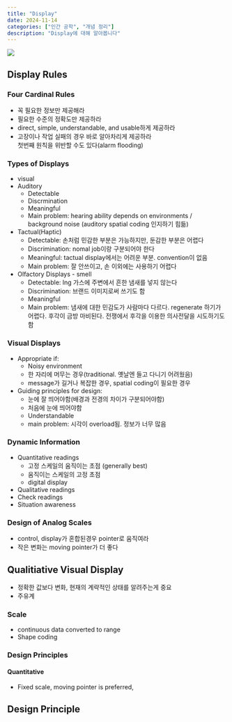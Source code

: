 ```yaml
---
title: "Display"
date: 2024-11-14
categories: ["인간 공학", "개념 정리"]
description: "Display에 대해 알아봅니다"
---
```


![](/img/human-thumb.jpg){.post-thumbnail}

## Display Rules

### Four Cardinal Rules

- 꼭 필요한 정보만 제공해라
- 필요한 수준의 정확도만 제공하라
- direct, simple, understandable, and usable하게 제공하라
- 고장이나 작업 실패의 경우 바로 알아차리게 제공하라  
  첫번째 원칙을 위반할 수도 있다(alarm flooding)

### Types of Displays

- visual
- Auditory
  - Detectable
  - Discrmination
  - Meaningful
  - Main problem: hearing ability depends on environments / background noise (auditory spatial coding 인지하기 힘듦)
- Tactual(Haptic)
  - Detectable: 손처럼 민감한 부분은 가능하지만, 둔감한 부분은 어렵다
  - Discrimination: nomal job이랑 구분되어야 한다
  - Meaningful: tactual display에서는 어려운 부분. convention이 없음
  - Main problem: 잘 안쓰이고, 손 이외에는 사용하기 어렵다
- Olfactory Displays - smell
  - Detectable: lng 가스에 주변에서 흔한 냄새를 넣지 않는다
  - Discrimination: 브랜드 이미지로써 쓰기도 함
  - Meaningful
  - Main problem: 냄새에 대한 민감도가 사람마다 다르다. regenerate 하기가 어렵다. 후각이 금방 마비된다. 전쟁에서 후각을 이용한 의사전달을 시도하기도 함

### Visual Displays

- Appropriate if:
  - Noisy environment
  - 한 자리에 머무는 경우(traditional. 옛날엔 들고 다니기 어려웠음)
  - message가 길거나 복잡한 경우, spatial coding이 필요한 경우
- Guiding principles for design:
  - 눈에 잘 띄어야함(배경과 전경의 차이가 구분되어야함)
  - 처음에 눈에 띄어야함
  - Understandable
  - main problem: 시각이 overload됨. 정보가 너무 많음

### Dynamic Information

- Quantitative readings
  - 고정 스케일의 움직이는 초점 (generally best)
  - 움직이는 스케일의 고정 초점
  - digital display
- Qualitative readings
- Check readings
- Situation awareness

### Design of Analog Scales

- control, display가 혼합된경우 pointer로 움직여라
- 작은 변화는 moving pointer가 더 좋다

## Qualitiative Visual Display

- 정확한 값보다 변화, 현재의 계략적인 상태를 알려주는게 중요
- 주유계

### Scale

- continuous data converted to range
- Shape coding

### Design Principles
#### Quantitative
- Fixed scale, moving pointer is preferred, 

## Design Principle 
